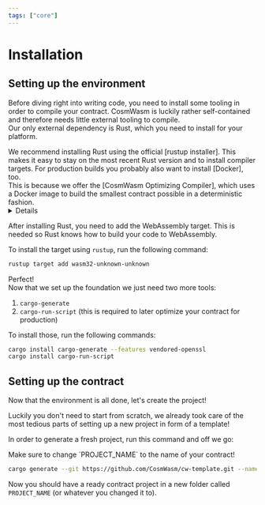 ```yaml
---
tags: ["core"]
---
```



# Installation

## Setting up the environment

Before diving right into writing code, you need to install some tooling in order
to compile your contract. CosmWasm is luckily rather self-contained and
therefore needs little external tooling to compile.  
Our only external dependency is Rust, which you need to install for your
platform.

<Callout>
  We recommend installing Rust using the official [rustup installer]. This makes
  it easy to stay on the most recent Rust version and to install compiler
  targets.
</Callout>

<Callout>
  For production builds you probably also want to install [Docker], too.
  <br /> This is because we offer the [CosmWasm Optimizing Compiler], which uses
  a Docker image to build the smallest contract possible in a deterministic fashion.

  <details>

    <summary>Additional information about the Optimizing Compiler</summary>

    Please note that this image is intended for reproducible production builds.
    It is _not_ optimized for development or in general environments where you
    want to iterate quickly. The builder is optimizing for size, not compilation speed.
    If you want to slim down your contract for development, you can do so by
    tweaking your Cargo profile.

    ```toml
    [profile.dev]
    lto = "thin"
    strip = true
    ```

    If you want to build with native tools, you might miss out on determinism, but you can still build your contract into a small size like so:

    ```sh
    RUSTFLAGS="-C link-arg=-s" cargo build --release --lib --target=wasm32-unknown-unknown
    wasm-opt -Os --signext-lowering "target/wasm32-unknown-unknown/release/my-contract.wasm" -o "artifacts/my-contract.wasm"
    ```

    (Note: Replace `my-contract` with the name of your contract. You also need `wasm-opt` installed, which is part of the [binaryen] project.)

  </details>

</Callout>

After installing Rust, you need to add the WebAssembly target. This is needed so
Rust knows how to build your code to WebAssembly.

To install the target using `rustup`, run the following command:

```sh
rustup target add wasm32-unknown-unknown
```

Perfect!  
Now that we set up the foundation we just need two more tools:

1. `cargo-generate`
2. `cargo-run-script` (this is required to later optimize your contract for
   production)

To install those, run the following commands:

```sh
cargo install cargo-generate --features vendored-openssl
cargo install cargo-run-script
```

## Setting up the contract

Now that the environment is all done, let's create the project!

Luckily you don't need to start from scratch, we already took care of the most
tedious parts of setting up a new project in form of a template!

In order to generate a fresh project, run this command and off we go:

<Callout>
  Make sure to change `PROJECT_NAME` to the name of your contract!
</Callout>

```sh
cargo generate --git https://github.com/CosmWasm/cw-template.git --name PROJECT_NAME
```

Now you should have a ready contract project in a new folder called
`PROJECT_NAME` (or whatever you changed it to).

[rustup installer]: https://rustup.rs
[Docker]: https://www.docker.com/
[CosmWasm Optimizing Compiler]: https://github.com/CosmWasm/optimizer
[binaryen]: https://github.com/WebAssembly/binaryen
